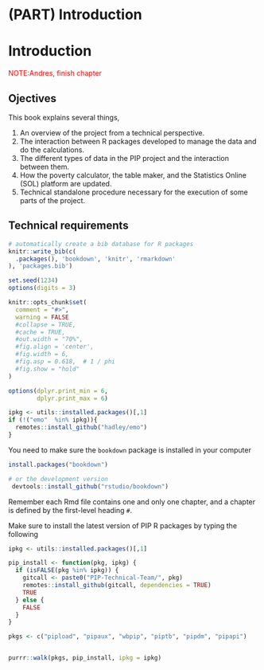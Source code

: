 # (PART) Introduction {.unnumbered}

# Introduction {#intro}

[NOTE:Andres, finish chapter]{style="color:red"}

## Ojectives
This book explains several things,

1. An overview of the project from a technical perspective.
2. The interaction between R packages developed to manage the data and do the calculations.
3. The different types of data in the PIP project and the interaction between them.
4. How the poverty calculator, the table maker, and the Statistics Online (SOL) platform are updated. 
5. Technical standalone procedure necessary for the execution of some parts of the project. 

## Technical requirements

```r
# automatically create a bib database for R packages
knitr::write_bib(c(
  .packages(), 'bookdown', 'knitr', 'rmarkdown'
), 'packages.bib')

set.seed(1234)
options(digits = 3)

knitr::opts_chunk$set(
  comment = "#>",
  warning = FALSE
  #collapse = TRUE,
  #cache = TRUE,
  #out.width = "70%",
  #fig.align = 'center',
  #fig.width = 6,
  #fig.asp = 0.618,  # 1 / phi
  #fig.show = "hold"
)

options(dplyr.print_min = 6, 
        dplyr.print_max = 6)

ipkg <- utils::installed.packages()[,1]
if (!("emo"  %in% ipkg)){
  remotes::install_github("hadley/emo")
}


```

<!-- ::: {.rmdbox .rmdwarning} -->
<!-- DISCLAIMER: This book contains information relevant exclusively for the internal -->
<!-- Technical team of the PIP project. It has been made available to the public for -->
<!-- the sake of transparency, but its information has no use outside the internal -->
<!-- team. -->
<!-- ::: -->


You need to make sure the `bookdown` package is installed in your computer

```r
install.packages("bookdown")

# or the development version
 devtools::install_github("rstudio/bookdown")
```

Remember each Rmd file contains one and only one chapter, and a chapter is
defined by the first-level heading `#`.

Make sure to install the latest version of PIP R packages by typing the
following

```r
ipkg <- utils::installed.packages()[,1]

pip_install <- function(pkg, ipkg) {
  if (isFALSE(pkg %in% ipkg)) {
    gitcall <- paste0("PIP-Technical-Team/", pkg)
    remotes::install_github(gitcall, dependencies = TRUE)
    TRUE
  } else {
    FALSE
  }
}

pkgs <- c("pipload", "pipaux", "wbpip", "piptb", "pipdm", "pipapi")


purrr::walk(pkgs, pip_install, ipkg = ipkg)

```

